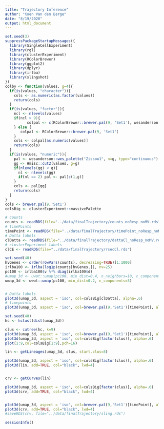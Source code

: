 ```yaml
---
title: "Trajectory Inference"
author: "Koen Van den Berge"
date: "8/19/2020"
output: html_document
---
```


```r
set.seed(3)
suppressPackageStartupMessages({
  library(SingleCellExperiment)
  library(rgl)
  library(clusterExperiment)
  library(RColorBrewer)
  library(ggplot2)
  library(dplyr)
  library(irlba)
  library(slingshot)
})
colby <- function(values, g=4){
  if(is(values, "character")){
    cols <- as.numeric(as.factor(values))
    return(cols)
  }
  if(is(values, "factor")){
    ncl <- nlevels(values)
    if(ncl > 9){
          colpal <- c(RColorBrewer::brewer.pal(9, 'Set1'), wesanderson::wes_palette("Darjeeling1", n=ncl-9, type="continuous"))
    } else {
       colpal <- RColorBrewer::brewer.pal(9, 'Set1')
    }
    cols <- colpal[as.numeric(values)]
    return(cols)
  }
  if(is(values, "numeric")){
    pal <- wesanderson::wes_palette("Zissou1", n=g, type="continuous")
    gg <- Hmisc::cut2(values, g=g)
    if(nlevels(gg) < g){
      nl <- nlevels(gg)
      if(nl == 2) pal <- pal[c(1,g)]
    }
    cols <- pal[gg]
    return(cols)
  }
}
cols <- brewer.pal(9,'Set1')
colsBig <- clusterExperiment::massivePalette
```



```r
# counts
counts <- readRDS(file="../data/finalTrajectory/counts_noResp_noMV.rds")
# timePoints
timePoint <- readRDS(file="../data/finalTrajectory/timePoint_noResp_noMV.rds")
# Datta labels
clDatta <- readRDS(file="../data/finalTrajectory/dattaCl_noResp_noMV.rds")
# clusterExperiment labels
clCE <- readRDS(file="../data/finalTrajectory/rsecCl.rds")
```


```r
set.seed(40)
hvGenes <- order(rowVars(counts), decreasing=TRUE)[1:1000]
irlba100 <- irlba(log1p(counts[hvGenes,]), nv=25)
pc100 <- irlba100$v %*% diag(irlba100$d) 
#umap_3d <- uwot::umap(pc100, min_dist=0.4, n_neighbors=10, n_components=3)
umap_3d <- uwot::umap(pc100, min_dist=0.2, n_components=3)


# Datta labels
plot3d(umap_3d, aspect = 'iso', col=colsBig[clDatta], alpha=.6)
# timepoints
plot3d(umap_3d, aspect = 'iso', col=brewer.pal(9,'Set1')[timePoint], alpha=.6)
```

```r
set.seed(40)
hc <- hclust(dist(umap_3d))

clus <- cutree(hc, k=9)
plot3d(umap_3d, aspect = 'iso', col=brewer.pal(9,'Set1')[timePoint], alpha=.6)
plot3d(umap_3d, aspect = 'iso', col=colsBig[factor(clus)], alpha=.6)
plot(1:9,col=colsBig[1:9],pch=16)

lin <- getLineages(umap_3d, clus, start.clus=8)

plot3d(umap_3d, aspect = 'iso', col=colsBig[factor(clus)], alpha=.6)
plot3d(lin, add=TRUE, col="black", lwd=4)


crv <- getCurves(lin)

plot3d(umap_3d, aspect = 'iso', col=colsBig[factor(clus)], alpha=.6)
plot3d(crv, add=TRUE, col="black", lwd=4)


plot3d(umap_3d, aspect = 'iso', col=brewer.pal(9,'Set1')[timePoint], alpha=.6)
plot3d(crv, add=TRUE, col="black", lwd=4)
#saveRDS(crv, file="../data/finalTrajectory/sling.rds")
```


```r
sessionInfo()
```

